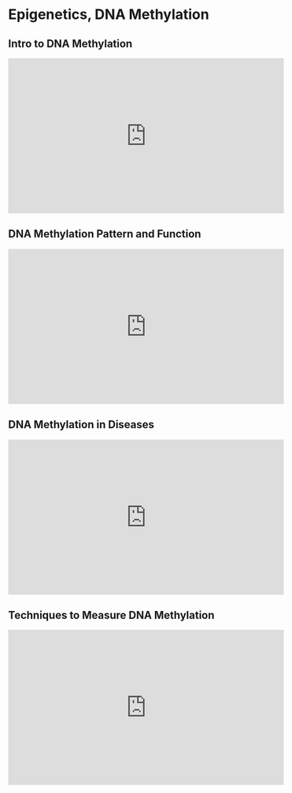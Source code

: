# Epigenetics, DNA Methylation {#epi}

## Intro to DNA Methylation

<iframe width="560" height="315" src="https://www.youtube.com/embed/3WphWFMUIAo" frameborder="0" allow="accelerometer; autoplay; clipboard-write; encrypted-media; gyroscope; picture-in-picture" allowfullscreen></iframe>

## DNA Methylation Pattern and Function

<iframe width="560" height="315" src="https://www.youtube.com/embed/N0Aq-TLdh_k" frameborder="0" allow="accelerometer; autoplay; clipboard-write; encrypted-media; gyroscope; picture-in-picture" allowfullscreen></iframe>

## DNA Methylation in Diseases

<iframe width="560" height="315" src="https://www.youtube.com/embed/kGRWLtNzNAM" frameborder="0" allow="accelerometer; autoplay; clipboard-write; encrypted-media; gyroscope; picture-in-picture" allowfullscreen></iframe>

## Techniques to Measure DNA Methylation

<iframe width="560" height="315" src="https://www.youtube.com/embed/1bmh5TRHFcM" frameborder="0" allow="accelerometer; autoplay; clipboard-write; encrypted-media; gyroscope; picture-in-picture" allowfullscreen></iframe>